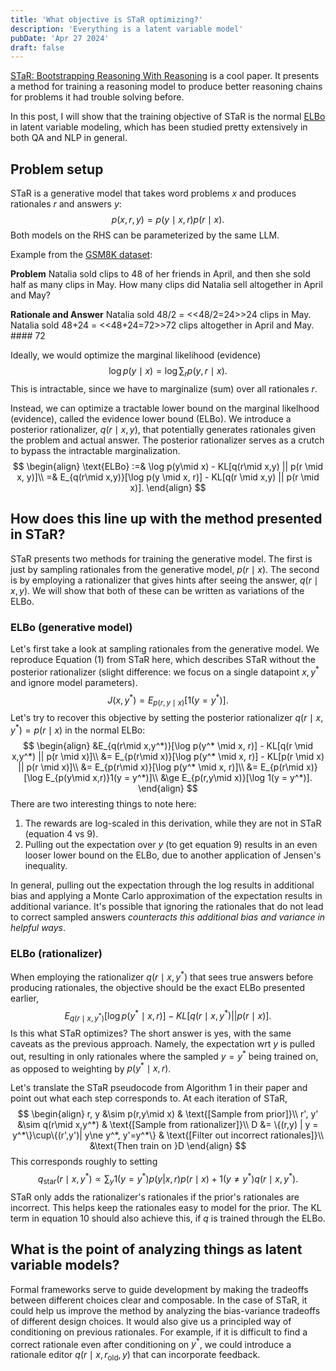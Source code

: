 ```yaml
---
title: 'What objective is STaR optimizing?'
description: 'Everything is a latent variable model'
pubDate: 'Apr 27 2024'
draft: false
---
```


[STaR: Bootstrapping Reasoning With Reasoning](https://arxiv.org/abs/2203.14465)
is a cool paper.
It presents a method for training a reasoning model to produce better reasoning chains
for problems it had trouble solving before.

In this post, I will show that the training objective of STaR is 
the normal [ELBo](https://en.wikipedia.org/wiki/Evidence_lower_bound)
in latent variable modeling, which has been studied pretty extensively in both
QA and NLP in general.

## Problem setup
STaR is a generative model that takes word problems $x$
and produces rationales $r$ and answers $y$:
$$
p(x,r,y) = p(y\mid x, r)p(r\mid x).
$$
Both models on the RHS can be parameterized by the same LLM.

Example from the [GSM8K dataset](https://huggingface.co/datasets/gsm8k): 

**Problem**
Natalia sold clips to 48 of her friends in April, and then she sold half as many clips in May. How many clips did Natalia sell altogether in April and May?

**Rationale and Answer**
Natalia sold 48/2 = \<\<48/2=24\>\>24 clips in May. Natalia sold 48+24 = \<\<48+24=72\>\>72 clips altogether in April and May. #### 72

Ideally, we would optimize the marginal likelihood (evidence)
$$
\begin{equation}
\log p(y\mid x) = \log \sum_r p(y,r\mid x).
\end{equation}
$$
This is intractable, since we have to marginalize (sum) over all rationales $r$.

Instead, we can optimize a tractable lower bound on the marginal likelhood (evidence),
called the evidence lower bound (ELBo).
We introduce a posterior rationalizer, $q(r \mid x,y)$,
that potentially generates rationales given the problem and actual answer.
The posterior rationalizer serves as a crutch to bypass the intractable marginalization.
$$
\begin{align}
\text{ELBo} :=& \log p(y\mid x) - KL[q(r\mid x,y) || p(r \mid x, y)]\\
=& E_{q(r\mid x,y)}[\log p(y \mid x, r)] - KL[q(r \mid x,y) || p(r \mid x)].
\end{align}
$$

## How does this line up with the method presented in STaR?
STaR presents two methods for training the generative model.
The first is just by sampling rationales from the generative model, $p(r\mid x)$.
The second is by employing a rationalizer that gives hints after seeing the answer,
$q(r \mid x,y)$.
We will show that both of these can be written as variations of the ELBo.

### ELBo (generative model)
Let's first take a look at sampling rationales from the generative model.
We reproduce Equation (1) from STaR here,
which describes STaR without the posterior rationalizer
(slight difference: we focus on a single datapoint $x,y^*$ and ignore model parameters).
$$
\begin{equation}
J(x, y^*) = E_{p(r,y \mid x)}[1(y=y^*)].
\end{equation}
$$
Let's try to recover this objective by
setting the posterior rationalizer $q(r\mid x,y^*) = p(r\mid x)$ in the normal ELBo:
$$
\begin{align}
&E_{q(r\mid x,y^*)}[\log p(y^* \mid x, r)] - KL[q(r \mid x,y^*) || p(r \mid x)]\\
&= E_{p(r\mid x)}[\log p(y^* \mid x, r)] - KL[p(r \mid x) || p(r \mid x)]\\
&= E_{p(r\mid x)}[\log p(y^* \mid x, r)]\\
&= E_{p(r\mid x)}[\log E_{p(y\mid x,r)}1(y = y^*)]\\
&\ge E_{p(r,y\mid x)}[\log 1(y = y^*)].
\end{align}
$$
There are two interesting things to note here:
1. The rewards are log-scaled in this derivation, while they are not in STaR (equation 4 vs 9).
2. Pulling out the expectation over $y$ (to get equation 9) results in an even looser lower bound on the ELBo, due to another application of
Jensen's inequality.

In general, pulling out the expectation through the log results in additional bias
and applying a Monte Carlo approximation of the expectation results in additional variance.
It's possible that ignoring the rationales that do not lead to correct sampled answers
*counteracts this additional bias and variance in helpful ways*.

### ELBo (rationalizer)
When employing the rationalizer $q(r \mid x,y^*)$ that sees true answers before producing rationales, 
the objective should be the exact ELBo presented earlier,
$$
\begin{equation}
E_{q(r\mid x,y^*)}[\log p(y^* \mid x, r)] - KL[q(r \mid x,y^*) || p(r \mid x)].
\end{equation}
$$
Is this what STaR optimizes?
The short answer is yes, with the same caveats as the previous approach.
Namely, the expectation wrt $y$ is pulled out, resulting in only rationales where
the sampled $y = y^*$ being trained on, as opposed to weighting by $p(y^* \mid x, r)$.

Let's translate the STaR pseudocode from Algorithm 1 in their paper
and point out what each step corresponds to.
At each iteration of STaR,
$$
\begin{align}
r, y &\sim p(r,y\mid x) & \text{[Sample from prior]}\\
r', y' &\sim q(r\mid x,y^*) & \text{[Sample from rationalizer]}\\
D &= \{(r,y) | y = y^*\}\cup\{(r',y')| y\ne y^*, y'=y^*\} & \text{[Filter out incorrect rationales]}\\
&\text{Then train on }D
\end{align}
$$
This corresponds roughly to setting
$$
\begin{equation}
q_{\text{star}}(r\mid x,y^*) \propto \sum_y 1(y=y^*) p(y|x,r) p(r\mid x) + 1(y\ne y^*) q(r\mid x,y^*).
\end{equation}
$$
STaR only adds the rationalizer's rationales if the prior's
rationales are incorrect.
This helps keep the rationales easy to model for the prior.
The KL term in equation 10 should also achieve this, if $q$ is trained through the ELBo.

## What is the point of analyzing things as latent variable models?
Formal frameworks serve to guide development by making the tradeoffs between
different choices clear and composable.
In the case of STaR, it could help us improve the method by analyzing the
bias-variance tradeoffs of different design choices.
It would also give us a principled way of conditioning on previous rationales.
For example, if it is difficult to find a correct rationale 
even after conditioning on $y^*$,
we could introduce a rationale editor $q(r \mid x, r_{\text{old}}, y)$
that can incorporate feedback.

